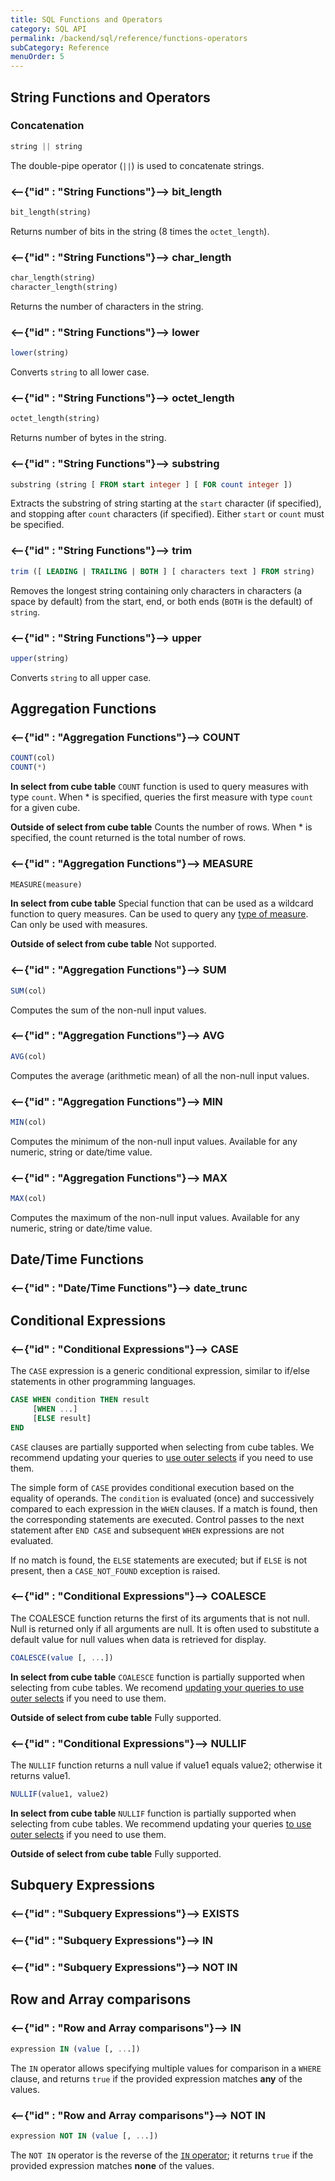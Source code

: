 ```yaml
---
title: SQL Functions and Operators
category: SQL API
permalink: /backend/sql/reference/functions-operators
subCategory: Reference
menuOrder: 5
---
```


## String Functions and Operators

### Concatenation

```sql
string || string
```

The double-pipe operator (`||`) is used to concatenate strings.

### <--{"id" : "String Functions"}--> bit_length

```sql
bit_length(string)
```

Returns number of bits in the string (8 times the `octet_length`).

### <--{"id" : "String Functions"}--> char_length

```sql
char_length(string)
character_length(string)
```

Returns the number of characters in the string.

### <--{"id" : "String Functions"}--> lower

```sql
lower(string)
```

Converts `string` to all lower case.

### <--{"id" : "String Functions"}--> octet_length

```sql
octet_length(string)
```

Returns number of bytes in the string.

### <--{"id" : "String Functions"}--> substring

```sql
substring (string [ FROM start integer ] [ FOR count integer ])
```

Extracts the substring of string starting at the `start` character (if
specified), and stopping after `count` characters (if specified). Either `start`
or `count` must be specified.

### <--{"id" : "String Functions"}--> trim

```sql
trim ([ LEADING | TRAILING | BOTH ] [ characters text ] FROM string)
```

Removes the longest string containing only characters in characters (a space by
default) from the start, end, or both ends (`BOTH` is the default) of `string`.

### <--{"id" : "String Functions"}--> upper

```sql
upper(string)
```

Converts `string` to all upper case.

## Aggregation Functions

### <--{"id" : "Aggregation Functions"}--> COUNT

```sql
COUNT(col)
COUNT(*)
```

**In select from cube table** `COUNT` function is used to query measures with
type `count`. When \* is specified, queries the first measure with type `count`
for a given cube.

**Outside of select from cube table** Counts the number of rows. When \* is
specified, the count returned is the total number of rows.

### <--{"id" : "Aggregation Functions"}--> MEASURE

```sql
MEASURE(measure)
```

**In select from cube table** Special function that can be used as a wildcard
function to query measures. Can be used to query any [type of
measure][ref-schema-ref-measure-types]. Can only be used with measures.

[ref-schema-ref-measure-types]:
  /schema/reference/types-and-formats#measures-types

**Outside of select from cube table** Not supported.

### <--{"id" : "Aggregation Functions"}--> SUM

```sql
SUM(col)
```

Computes the sum of the non-null input values.

### <--{"id" : "Aggregation Functions"}--> AVG

```sql
AVG(col)
```

Computes the average (arithmetic mean) of all the non-null input values.

### <--{"id" : "Aggregation Functions"}--> MIN

```sql
MIN(col)
```

Computes the minimum of the non-null input values. Available for any numeric,
string or date/time value.

### <--{"id" : "Aggregation Functions"}--> MAX

```sql
MAX(col)
```

Computes the maximum of the non-null input values. Available for any numeric,
string or date/time value.

## Date/Time Functions

### <--{"id" : "Date/Time Functions"}--> date_trunc

## Conditional Expressions

### <--{"id" : "Conditional Expressions"}--> CASE

The `CASE` expression is a generic conditional expression, similar to if/else
statements in other programming languages.

```sql
CASE WHEN condition THEN result
     [WHEN ...]
     [ELSE result]
END
```

<WarningBox>

`CASE` clauses are partially supported when selecting from cube tables. We
recommend updating your queries to [use outer
selects][ref-backend-sql-query-fundamentals] if you need to use them.

</WarningBox>

[ref-backend-sql-query-fundamentals]: /backend/sql#querying-fundamentals

The simple form of `CASE` provides conditional execution based on the equality
of operands. The `condition` is evaluated (once) and successively compared to
each expression in the `WHEN` clauses. If a match is found, then the
corresponding statements are executed. Control passes to the next statement
after `END CASE` and subsequent `WHEN` expressions are not evaluated.

If no match is found, the `ELSE` statements are executed; but if `ELSE` is not
present, then a `CASE_NOT_FOUND` exception is raised.

### <--{"id" : "Conditional Expressions"}--> COALESCE

The COALESCE function returns the first of its arguments that is not null. Null
is returned only if all arguments are null. It is often used to substitute a
default value for null values when data is retrieved for display.

```sql
COALESCE(value [, ...])
```

**In select from cube table** `COALESCE` function is partially supported when
selecting from cube tables. We recomend
[updating your queries to use outer selects](/backend/sql#querying-fundamentals)
if you need to use them.

**Outside of select from cube table** Fully supported.

### <--{"id" : "Conditional Expressions"}--> NULLIF

The `NULLIF` function returns a null value if value1 equals value2; otherwise it
returns value1.

```sql
NULLIF(value1, value2)
```

**In select from cube table** `NULLIF` function is partially supported when
selecting from cube tables. We recommend updating your queries
[to use outer selects](/backend/sql#querying-fundamentals) if you need to use
them.

**Outside of select from cube table** Fully supported.

## Subquery Expressions

### <--{"id" : "Subquery Expressions"}--> EXISTS

### <--{"id" : "Subquery Expressions"}--> IN

### <--{"id" : "Subquery Expressions"}--> NOT IN

## Row and Array comparisons

### <--{"id" : "Row and Array comparisons"}--> IN

```sql
expression IN (value [, ...])
```

The `IN` operator allows specifying multiple values for comparison in a `WHERE`
clause, and returns `true` if the provided expression matches **any** of the
values.

### <--{"id" : "Row and Array comparisons"}--> NOT IN

```sql
expression NOT IN (value [, ...])
```

The `NOT IN` operator is the reverse of the [`IN`
operator][self-ref-row-array-in]; it returns `true` if the provided expression
matches **none** of the values.

[self-ref-row-array-in]: #row-and-array-comparisons-in
